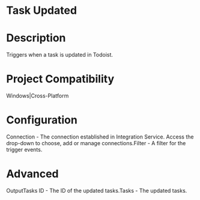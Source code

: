 ﻿# Task Updated

# Description

Triggers when a task is updated in Todoist.

# Project Compatibility

Windows|Cross-Platform

# Configuration

Connection - The
                        connection established in Integration Service. Access the drop-down to
                        choose, add or manage connections.Filter - A filter for the trigger events.

# Advanced

OutputTasks ID - The ID of the updated tasks.Tasks - The updated tasks.
